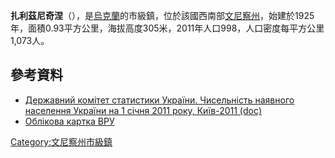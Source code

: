 {{No footnotes|time=2015-09-16T14:24:22+00:00}}
'''扎利茲尼奇涅'''（{{lang-uk|Залізничне}}），是[[烏克蘭|烏克蘭]]的市級鎮，位於該國西南部[[文尼察州|文尼察州]]，始建於1925年，面積0.93平方公里，海拔高度305米，2011年人口998，人口密度每平方公里1,073人。

==參考資料==
*[https://web.archive.org/web/20121010205321/http://stat6.stat.lviv.ua/PXWEB2007/ukr/publ/2011/chnas.zip Державний комітет статистики України. Чисельність наявного населення України на 1 січня 2011 року, Київ-2011 (doc)]
* [http://gska2.rada.gov.ua/pls/z7502/A005?rdat1=22.06.2008&rf7571=1967 Облікова картка ВРУ]{{dead link|date=2018年3月 |bot=InternetArchiveBot |fix-attempted=yes }}

{{coord|49|44|52|N|28|47|12|E|scale:100000|display=title}}

{{DEFAULTSORT:Залізничне}}
[[Category:文尼察州市級鎮|Category:文尼察州市級鎮]]


{{Vinnytsia-geo-stub}}